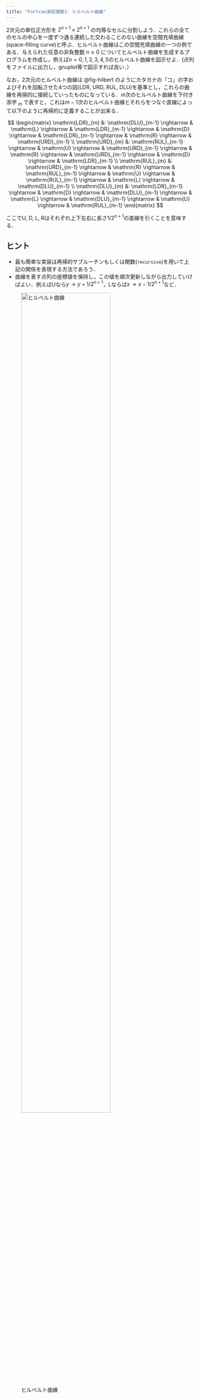 ```yaml
---
title: "Fortran演習課題3: ヒルベルト曲線"
---
```


2次元の単位正方形を $2^{n+1} \times 2^{n+1}$ の均等なセルに分割しよう．これらの全てのセルの中心を一度ずつ通る連続した交わることのない曲線を空間充填曲線(space-filling curve)と呼ぶ．ヒルベルト曲線はこの空間充填曲線の一つの例である．与えられた任意の非負整数 $n \geq 0$ についてヒルベルト曲線を生成するプログラムを作成し，例えば$n = 0, 1, 2, 3, 4, 5$のヒルベルト曲線を図示せよ．(点列をファイルに出力し，gnuplot等で図示すれば良い．）

なお，2次元のヒルベルト曲線は @fig-hilbert のようにカタカナの「コ」の字およびそれを回転させた4つの図(LDR, URD, RUL, DLU)を基準とし，これらの曲線を再帰的に接続していったものになっている．$m$次のヒルベルト曲線を下付き添字 $_{m}$ で表すと，これは$m-1$次のヒルベルト曲線とそれらをつなぐ直線によって以下のように再帰的に定義することが出来る．

$$
\begin{matrix}
\mathrm{LDR}_{m} &:
\mathrm{DLU}_{m-1} \rightarrow & \mathrm{L} \rightarrow &
\mathrm{LDR}_{m-1} \rightarrow & \mathrm{D} \rightarrow &
\mathrm{LDR}_{m-1} \rightarrow & \mathrm{R} \rightarrow &
\mathrm{URD}_{m-1}
\\
\mathrm{URD}_{m} &:
\mathrm{RUL}_{m-1} \rightarrow & \mathrm{U} \rightarrow &
\mathrm{URD}_{m-1} \rightarrow & \mathrm{R} \rightarrow &
\mathrm{URD}_{m-1} \rightarrow & \mathrm{D} \rightarrow &
\mathrm{LDR}_{m-1}
\\
\mathrm{RUL}_{m} &:
\mathrm{URD}_{m-1} \rightarrow & \mathrm{R} \rightarrow &
\mathrm{RUL}_{m-1} \rightarrow & \mathrm{U} \rightarrow &
\mathrm{RUL}_{m-1} \rightarrow & \mathrm{L} \rightarrow &
\mathrm{DLU}_{m-1}
\\
\mathrm{DLU}_{m} &:
\mathrm{LDR}_{m-1} \rightarrow & \mathrm{D} \rightarrow &
\mathrm{DLU}_{m-1} \rightarrow & \mathrm{L} \rightarrow &
\mathrm{DLU}_{m-1} \rightarrow & \mathrm{U} \rightarrow &
\mathrm{RUL}_{m-1}
\end{matrix}
$$

ここでU, D, L, Rはそれぞれ上下左右に長さ$1/2^{n+1}$の直線を引くことを意味する．


## ヒント {-}

- 最も簡単な実装は再帰的サブルーチンもしくは関数(`recursive`)を用いて上記の関係を表現する方法であろう．
- 曲線を表す点列の座標値を保持し，この値を順次更新しながら出力していけばよい．例えばUなら$y \rightarrow y + 1/2^{n+1}$，Lならば$x \rightarrow x - 1/2^{n+1}$など．

![ヒルベルト曲線](fig/kadai5.png){#fig-hilbert width=75%}

